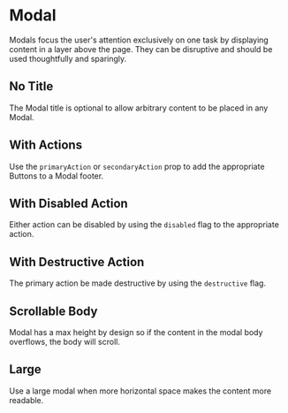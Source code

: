 

<Meta title="Overlays/Modal" component={Modal} />

# Modal

Modals focus the user's attention exclusively on one task by displaying content in a layer above the page. They can be disruptive and should be used thoughtfully and sparingly.

<Canvas>
    <Story story={stories.Default} name="Default" />
</Canvas>

<ArgsTable story="Default" />

## No Title

The Modal title is optional to allow arbitrary content to be placed in any Modal.

<Canvas>
    <Story story={stories.NoTitle} />
</Canvas>

## With Actions

Use the `primaryAction` or `secondaryAction` prop to add the appropriate Buttons to a Modal footer.

<Canvas>
    <Story story={stories.WithActions} />
</Canvas>

## With Disabled Action

Either action can be disabled by using the `disabled` flag to the appropriate action.

<Canvas>
    <Story story={stories.WithDisabledAction} />
</Canvas>

## With Destructive Action

The primary action be made destructive by using the `destructive` flag.

<Canvas>
    <Story story={stories.WithDestructiveAction} />
</Canvas>

## Scrollable Body

Modal has a max height by design so if the content in the modal body overflows, the body will scroll.

<Canvas>
    <Story story={stories.Scrollable} />
</Canvas>

## Large

Use a large modal when more horizontal space makes the content more readable.

<Canvas>
    <Story story={stories.Large} />
</Canvas>
